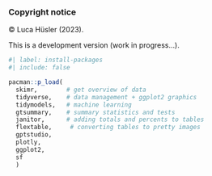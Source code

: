 ### Copyright notice {.unnumbered}

© Luca Hüsler (2023).



::: callout-warning
This is a development version (work in progress...).
:::

```r
#| label: install-packages
#| include: false

pacman::p_load(
  skimr,        # get overview of data
  tidyverse,    # data management + ggplot2 graphics 
  tidymodels,   # machine learning
  gtsummary,    # summary statistics and tests
  janitor,      # adding totals and percents to tables
  flextable,     # converting tables to pretty images
  gptstudio,
  plotly,
  ggplot2,
  sf
  )

```

